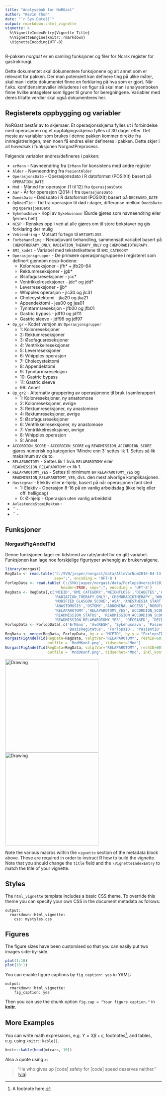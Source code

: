 ```yaml
---
title: "Analysebok for NoRGast"
author: "Kevin Thon"
date: "`r Sys.Date()`"
output: rmarkdown::html_vignette
vignette: >
  %\VignetteIndexEntry{Vignette Title}
  %\VignetteEngine{knitr::rmarkdown}
  \VignetteEncoding{UTF-8}
---
```


R-pakken _norgast_ er en samling funksjoner og filer for Norsk register for gastrokirurgi.

Dette dokumentet skal dokumentere funksjonene og alt annet som er relevant for pakken. Der man potensielt kan definere ting på ulike måter, skal man i dette dokumentet finne en forklaring på hva som er gjort. Når f.eks. konfidensintevaller inkluderes i en figur så skal man i analysenboken finne hvilke antagelser som ligger til grunn for beregningene. Variabler med deres tillatte verdier skal også dokumenteres her.

## Registerets oppbygging og variabler

NoRGast består av to skjemaer. Et operasjonsskjema fylles ut i forbindelse med operasjonen og et oppfølgingsskjema fylles ut 30 dager etter. Det meste av variabler som brukes i denne pakken kommer direkte fra innregistreringen, men noen få endres eller defineres i pakken. Dette skjer i all hovedsak i funksjonen NorgastPreprosess.

Følgende variabler endres/defineres i pakken:

* `erMann` - Navneendring fra `ErMann` for konsistens med andre register
* `Alder` - Navneendring fra `PasientAlder`
* `OperasjonsDato` - Operasjonsdato i R datoformat (POSIXlt) basert på `OPERATION_DATE`
* `Mnd` - Måned for operasjon (1 til 12) fra `OperasjonsDato`
* `Aar` - År for operasjon (2014-) fra `OperasjonsDato`
* `DoedsDato` - Dødsdato i R datoformat (POSIXlt) basert på `DECEASED_DATE`
* `OpDoedTid` - Tid fra operasjon til død i dager, differanse mellom `DoedsDato` og `OperasjonsDato`
* `SykehusNavn` - Kopi av `Sykehusnavn` (Burde gjøres som navneendring eller fjernes helt)
* `NCSP` - Renskes opp i ved at alle gjøres om til store bokstaver og gis forklaring der mulig
* `Vektendring` - Motsatt fortegn til `WEIGHTLOSS`
* `Forbehandling` - Neoadjuvant behandling, sammensatt variabel basert på `CHEMOTHERAPY_ONLY`, `RADIATION_THERAPY_ONLY` og `CHEMORADIOTHERAPY`.
* `BMI_kodet` - Variabel med tekstetikettene til `BMI_CATEGORY`
* `Operasjonsgrupper` - De primære operasjonsgruppene i registeret som definert gjennom ncsp-kodene:
    + Kolonreseksjoner - jfh* + jfb20-64
    + Rektumreseksjoner - jgb*
    + Øsofagusreseksjoner - jcc*
    + Ventrikkelreseksjoner - jdc* og jdd*
    + Leverreseksjoner - jjb*
    + Whipples operasjon - jlc30 og jlc31
    + Cholecystektomi - jka20 og jka21
    + Appendektomi - jea00 og jea01
    + Tynntarmsreseksjon - jfb00 og jfb01
    + Gastric bypass - jdf10 og jdf11
    + Gastric sleeve - jdf96 og jdf97
* `Op_gr` - Kodet versjon av `Operasjonsgrupper`
    + 1: Kolonreseksjoner
    + 2: Rektumreseksjoner
    + 3: Øsofagusreseksjoner
    + 4: Ventrikkelreseksjoner
    + 5: Leverreseksjoner
    + 6: Whipples operasjon
    + 7: Cholecystektomi
    + 8: Appendektomi
    + 9: Tynntarmsreseksjon
    + 10: Gastric bypass
    + 11: Gastric sleeve
    + 99: Annet
* `Op_gr2` - Alternativ gruppering av operasjonene til bruk i samlerapport
    + 1: Kolonreseksjoner, ny anastomose
    + 2: Kolonreseksjoner, øvrige
    + 3: Rektumreseksjoner, ny anastomose
    + 4: Rektumreseksjoner, øvrige
    + 5: Øsofagusreseksjoner
    + 6: Ventrikkelreseksjoner, ny anastomose
    + 7: Ventrikkelreseksjoner, øvrige
    + 8: Whipples operasjon
    + 9: Annet
* `ACCORDION_SCORE` - `ACCORDION_SCORE` og `READMISSION_ACCORDION_SCORE` gjøres numerisk og kategorien 'Mindre enn 3' settes lik 1. Settes så lik maksimum av de to.
* `RELAPAROTOMY` - Settes lik 1 hvis `RELAPAROTOMY` eller `READMISSION_RELAPAROTOMY` er lik 1.
* `RELAPAROTOMY_YES` - Settes til minimum av `RELAPAROTOMY_YES` og `READMISSION_RELAPAROTOMY_YES`, dvs. den mest alvorlige komplikasjonen.
* `Hastegrad` - Elektiv eller ø-hjelp, basert på når operasjonen fant sted
    + 1: Elektiv - Operasjon 8-16 på en vanlig arbeidsdag (ikke helg eller off. helligdag)
    + 0: Ø-hjelp - Operasjon uten vanlig arbeidstid
* `AvlastendeStomiRektum` - 
* `` - 
* `` - 

## Funksjoner

### NorgastFigAndelTid

Denne funksjonen lager en tidstrend av rate/andel for en gitt variabel. Funksjonen kan lage noe forskjelige figurtyper avhengig av brukervalgene.

```r
library(norgast)
RegData <- read.table('C:/SVN/jasper/norgast/data/AlleVarNum2016-04-13 09-28-55.txt', header=TRUE, 
                      sep=";", encoding = 'UFT-8')
ForlopData <- read.table('C:/SVN/jasper/norgast/data/ForlopsOversikt2016-04-13 09-28-58.txt', 
                         header=TRUE, sep=";", encoding = 'UFT-8')
RegData <- RegData[,c('MCEID','BMI_CATEGORY','WEIGHTLOSS','DIABETES','CHEMOTHERAPY_ONLY',
                      'RADIATION_THERAPY_ONLY','CHEMORADIOTHERAPY','WHO_ECOG_SCORE',
                      'MODIFIED_GLASGOW_SCORE','ASA','ANESTHESIA_START','NCSP','OPERATION_DATE',
                      'ANASTOMOSIS','OSTOMY','ABDOMINAL_ACCESS','ROBOTASSISTANCE','THORAX_ACCESS',
                      'RELAPAROTOMY','RELAPAROTOMY_YES','ACCORDION_SCORE', 'PRS_SCORE','STATUS', 
                      'READMISSION_STATUS', 'READMISSION_ACCORDION_SCORE','READMISSION_RELAPAROTOMY', 
                      'READMISSION_RELAPAROTOMY_YES', 'DECEASED', 'DECEASED_DATE')]
ForlopData <- ForlopData[,c('ErMann', 'AvdRESH', 'Sykehusnavn', 'PasientAlder', 'HovedDato', 
                            'BasisRegStatus', 'ForlopsID', 'PasientID')]
RegData <- merge(RegData, ForlopData, by.x = "MCEID", by.y = "ForlopsID")
NorgastFigAndelTid(RegData=RegData, valgtVar='RELAPAROTOMY', reshID=601225, preprosess=T, 
                   outfile = 'MndMKonf.png', tidsenhet='Mnd')
NorgastFigAndelTid(RegData=RegData, valgtVar='RELAPAROTOMY', reshID=601225, preprosess=T, 
                   outfile = 'MndUKonf.png', tidsenhet='Mnd', inkl_konf = F)

```
<img src="MndMKonf.png" alt="Drawing" style="width: 300px;"/>
<img src="MndUKonf.png" alt="Drawing" style="width: 300px;"/>

Note the various macros within the `vignette` section of the metadata block above. These are required in order to instruct R how to build the vignette. Note that you should change the `title` field and the `\VignetteIndexEntry` to match the title of your vignette.

## Styles

The `html_vignette` template includes a basic CSS theme. To override this theme you can specify your own CSS in the document metadata as follows:

    output: 
      rmarkdown::html_vignette:
        css: mystyles.css

## Figures

The figure sizes have been customised so that you can easily put two images side-by-side. 

```r
plot(1:10)
plot(10:1)
```

You can enable figure captions by `fig_caption: yes` in YAML:

    output:
      rmarkdown::html_vignette:
        fig_caption: yes

Then you can use the chunk option `fig.cap = "Your figure caption."` in **knitr**.

## More Examples

You can write math expressions, e.g. $Y = X\beta + \epsilon$, footnotes^[A footnote here.], and tables, e.g. using `knitr::kable()`.

```r
knitr::kable(head(mtcars, 10))
```

Also a quote using `>`:

> "He who gives up [code] safety for [code] speed deserves neither."
([via](https://twitter.com/hadleywickham/status/504368538874703872))
